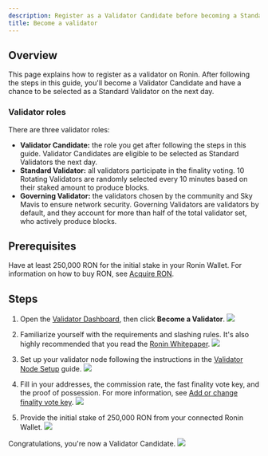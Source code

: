 ```yaml
---
description: Register as a Validator Candidate before becoming a Standard Validator.
title: Become a validator
---
```



## Overview

This page explains how to register as a validator on Ronin.
After following the steps in this guide, you'll become a
Validator Candidate and have a chance to be selected as a
Standard Validator on the next day.

### Validator roles

There are three validator roles:

* **Validator Candidate:** the role you get after following the steps
in this guide. Validator Candidates are eligible to be selected as Standard Validators the next day.
* **Standard Validator:** all validators participate in the finality voting. 
10 Rotating Validators are randomly selected every 10 minutes based on their staked amount to produce blocks.
* **Governing Validator:** the validators chosen by the community and
Sky Mavis to ensure network security. Governing Validators are
validators by default, and they account for more than half of the
total validator set, who actively produce blocks.

## Prerequisites

Have at least 250,000 RON for the initial stake in your Ronin Wallet. For information on how to buy RON, see [Acquire RON](./../../basics/acquire-ron.mdx).

## Steps

1. Open the [Validator Dashboard](https://validator.roninchain.com/), then click **Become a Validator**.
    <img src={becomeValidator} width={1000} />

2. Familiarize yourself with the requirements and slashing rules. 
It's also highly recommended that you read the <a href="/basics/white-paper" target="_blank">Ronin Whitepaper</a>.
    <img src={stepOne} width={1000} />

3. Set up your validator node following the instructions in the [Validator Node Setup](/validators/setup/mainnet) guide.
    <img src={stepTwo} width={1000} />

4. Fill in your addresses, the commission rate, the fast finality vote key, and the proof of possession. For more information, see [Add or change finality vote key](../manage/finality.mdx).
    <img src={stepThree} width={1000} />

5. Provide the initial stake of 250,000 RON from your connected Ronin Wallet.
    <img src={stepFour} width={1000} />

Congratulations, you're now a Validator Candidate.
<img src={stepFive} width={1000} />
